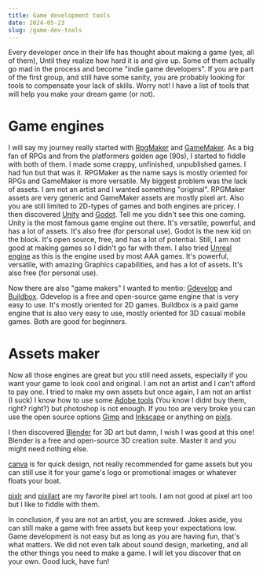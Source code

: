 ```yaml
---
title: Game development tools
date: 2024-05-23
slug: /game-dev-tools
---
```


Every developer once in their life has thought about making a game (yes, all of them),
Until they realize how hard it is and give up. Some of them actually go mad in the process and become "indie game developers".
If you are part of the first group, and still have some sanity, you are probably looking for tools to compensate your lack
of skills. Worry not! I have a list of tools that will help you make your dream game (or not).

# Game engines

I will say my journey really started with [RpgMaker](https://www.rpgmakerweb.com/) and [GameMaker](https://www.yoyogames.com/).
As a big fan of RPGs and from the platformers golden age (90s), I started to fiddle with both of them. I made some
crappy, unfinished, unpublished games. I had fun but that was it. RPGMaker as the name says is mostly oriented for
RPGs and GameMaker is more versatile. My biggest problem was the lack of assets. I am not an artist and I wanted something
"original". RPGMaker assets are  very generic and GameMaker assets are mostly pixel art. Also you are still limited to 2D-types
of games and both engines are pricey. I then discovered [Unity](https://unity.com/fr) and [Godot](https://godotengine.org/).
Tell me you didn't see this one coming. Unity is the most famous game engine out there. It's versatile, powerful, and has a lot of
assets. It's also free (for personal use). Godot is the new kid on the block. It's open source, free, and has a lot of potential.
Still, I am not good at making games so I didn't go far with them. I also tried [Unreal engine](https://www.unrealengine.com/en-US/)
as this is the engine used by most AAA games. It's powerful, versatile, with amazing Graphics capabilities, and has a lot of assets. It's also free (for personal use).

Now there are also "game makers" I wanted to mentio: [Gdevelop](https://gdevelop.io/) and [Buildbox](https://signup.buildbox.com/).
Gdevelop is a free and open-source game engine that is very easy to use. It's mostly oriented for 2D games. Buildbox is a paid game engine that is also very easy to use,
mostly oriented for 3D casual mobile games. Both are good for beginners.

# Assets maker

Now all those engines are great but you still need assets, especially if you want your game to look cool and original.
I am not an artist and I can't afford to pay one. I tried to make my own assets but once again, I am not an artist (I suck)
I know how to use some [Adobe tools](https://www.adobe.com/fr/products/catalog.html?types=pf_252Fdesktop&types=pf_252Fmobile&types=pf_252Fweb) (You know I didnt buy them, right? right?)
but photoshop is not enough. If you too are very broke you can use the open source options [Gimp](https://www.gimp.org/) and [Inkscape](https://inkscape.org/) or anything
on [pixls](https://pixls.us/software/).

I then discovered [Blender](https://www.blender.org/) for 3D art but damn, I wish I was good at this one!
Blender is a free and open-source 3D creation suite. Master it and you might need nothing else.

[canva](https://canva.com/) is for quick design, not really recommended for game assets but you can still use it for your game's logo or promotional images
or whatever floats your boat.

[pixlr](https://pixlr.com/) and [pixilart](https://pixilart.com/) are my favorite pixel art tools.
I am not good at pixel art too but I like to fiddle with them.

In conclusion, if you are not an artist, you are screwed.
Jokes aside, you can still make a game with free assets but keep your expectations low. Game development is not easy
but as long as you are having fun, that's what matters. We did not even talk about sound design, marketing, and all the other
things you need to make a game. I will let you discover that on your own. Good luck, have fun!

